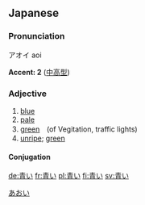 ==Japanese== 
{{ja-kanji|[[青]]}}
===Pronunciation===
アオイ aoi

'''Accent: 2''' ([[中高型]])


===Adjective===
{{ja-adj|k|decl=い|hira=あおい|rom=aoi}}
#[[blue]]
#[[pale]]
#[[green]]　(of Vegitation, traffic lights)
#[[unripe]]; [[green]]

====Conjugation====
{{ja-i|青|あお|ao}}

[[Category:ja:Colors|あおい]]

[[de:青い]]
[[fr:青い]]
[[pl:青い]]
[[fi:青い]]
[[sv:青い]]